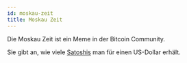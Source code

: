 ```yaml
---
id: moskau-zeit
title: Moskau Zeit
---
```


Die Moskau Zeit ist ein Meme in der Bitcoin Community.

Sie gibt an, wie viele [Satoshis](../s/satoshi) man für einen US-Dollar erhält.


<MoscowTime />
